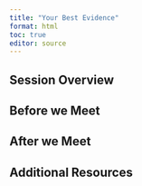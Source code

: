 ```yaml
---
title: "Your Best Evidence"
format: html
toc: true
editor: source
---
```

## Session Overview

## Before we Meet

## After we Meet

## Additional Resources
